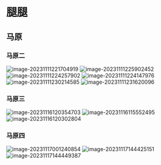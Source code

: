 
# 腿腿

> <Hitokoto />

## 马原

### 马原二

![image-20231111221704919](https://pic.redhat.team/uPic/image-20231111221704919.png)
![image-20231111225902452](https://pic.redhat.team/uPic/image-20231111225902452.png)
![image-20231111224257902](https://pic.redhat.team/uPic/image-20231111224257902.png)
![image-20231111224147976](https://pic.redhat.team/uPic/image-20231111224147976.png)
![image-20231111230214585](https://pic.redhat.team/uPic/image-20231111230214585.png)
![image-20231111231620096](https://pic.redhat.team/uPic/image-20231111231620096.png)

### 马原三

![image-20231116120354703](https://pic.redhat.team/uPic/image-20231116120354703.png)
![image-20231116115552495](https://pic.redhat.team/uPic/image-20231116115552495.png)
![image-20231116120302804](https://pic.redhat.team/uPic/image-20231116120302804.png)

### 马原四

![image-20231117001240854](https://pic.redhat.team/uPic/image-20231117001240854.png)
![image-20231117144425151](https://pic.redhat.team/uPic/image-20231117144425151.png)
![image-20231117144449387](https://pic.redhat.team/uPic/image-20231117144449387.png)